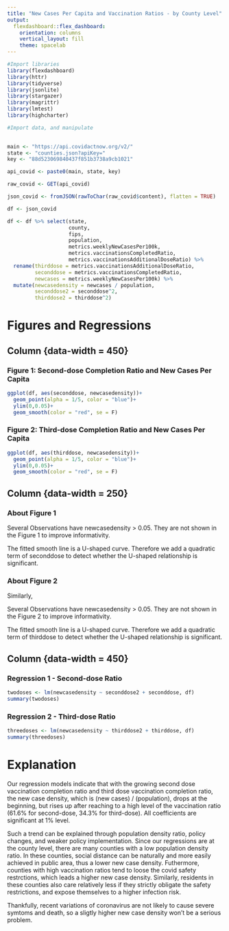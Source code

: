 ---
title: "New Cases Per Capita and Vaccination Ratios - by County Level"
output: 
  flexdashboard::flex_dashboard:
    orientation: columns
    vertical_layout: fill
    theme: spacelab
---

```{r setup, include=FALSE}
#Import libraries
library(flexdashboard)
library(httr)
library(tidyverse)
library(jsonlite)
library(stargazer)
library(magrittr)
library(lmtest)
library(highcharter)
```

```{r}
#Import data, and manipulate

  
main <- "https://api.covidactnow.org/v2/"
state <- "counties.json?apiKey="
key <- "88d523069840437f851b3738a9cb1021"

api_covid <- paste0(main, state, key)

raw_covid <- GET(api_covid)

json_covid <- fromJSON(rawToChar(raw_covid$content), flatten = TRUE)

df <- json_covid

df <- df %>% select(state, 
                    county, 
                    fips, 
                    population, 
                    metrics.weeklyNewCasesPer100k, 
                    metrics.vaccinationsCompletedRatio,
                    metrics.vaccinationsAdditionalDoseRatio) %>% 
  rename(thirddose = metrics.vaccinationsAdditionalDoseRatio,
         seconddose = metrics.vaccinationsCompletedRatio,
         newcases = metrics.weeklyNewCasesPer100k) %>% 
  mutate(newcasedensity = newcases / population,
         seconddose2 = seconddose^2,
         thirddose2 = thirddose^2)

```

Figures and Regressions
===================================================================

Column {data-width = 450}
-----------------------------------------------------------------------
### Figure 1: Second-dose Completion Ratio and New Cases Per Capita
```{r}

ggplot(df, aes(seconddose, newcasedensity))+
  geom_point(alpha = 1/5, color = "blue")+
  ylim(0,0.05)+
  geom_smooth(color = "red", se = F)
```

### Figure 2: Third-dose Completion Ratio and New Cases Per Capita

```{r}

ggplot(df, aes(thirddose, newcasedensity))+
  geom_point(alpha = 1/5, color = "blue")+
  ylim(0,0.05)+
  geom_smooth(color = "red", se = F)
```

Column {data-width = 250}
------------------------------------------------------------------------

### About Figure 1

Several Observations have newcasedensity > 0.05. They are not shown in the
Figure 1 to improve informativity.

The fitted smooth line is a U-shaped curve. Therefore we add a quadratic term
of seconddose to detect whether the U-shaped relationship is significant. 



### About Figure 2

Similarly,

Several Observations have newcasedensity > 0.05. They are not shown in the
Figure 2 to improve informativity.

The fitted smooth line is a U-shaped curve. Therefore we add a quadratic term
of thirddose to detect whether the U-shaped relationship is significant. 




Column {data-width = 450}
-------------------------------------------------------------------------

### Regression 1 - Second-dose Ratio
```{r}

twodoses <- lm(newcasedensity ~ seconddose2 + seconddose, df)
summary(twodoses)
```

### Regression 2 - Third-dose Ratio
```{r}

threedoses <- lm(newcasedensity ~ thirddose2 + thirddose, df)
summary(threedoses)
```


Explanation
=================================================================

Our regression models indicate that with the growing second dose vaccination
completion ratio and third dose vaccination completion ratio, the new case density,
which is (new cases) / (population), drops at the beginning, but rises up after
reaching to a high level of the vaccination ratio (61.6% for second-dose, 34.3%
for third-dose). All coefficients are significant at 1% level.

Such a trend can be explained through population density ratio, policy changes,
and weaker policy implementation. Since our regressions are at the county level,
there are many counties with a low population density ratio. In these counties, 
social distance can be naturally and more easily achieved in public area, thus 
a lower new case density. Futhermore, counties with high vaccination ratios tend 
to loose the covid safety restrctions, which leads a higher new case density.
Similarly, residents in these counties also care relatively less if they strictly
obligate the safety restrictions, and expose themselves to a higher infection risk.

Thankfully, recent variations of coronavirus are not likely to cause severe symtoms
and death, so a sligtly higher new case density won't be a serious problem.





